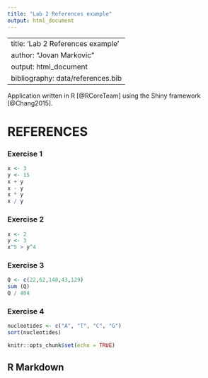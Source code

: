```yaml
---
title: "Lab 2 References example"
output: html_document
---
```


---
title: 'Lab 2 References example'
author: "Jovan Markovic"
output: html_document
bibliography: data/references.bib
---

Application written in R [@RCoreTeam] using the Shiny framework [@Chang2015].

# REFERENCES

### Exercise 1
```r
x <- 3
y <- 15
x + y
x - y
x * y
x / y
```


### Exercise 2
```r
x <- 2
y <- 3
x^5 > y^4
```


### Exercise 3
```r
Q <- c(22,62,148,43,129)
sum (Q)
Q / 404
```


### Exercise 4
```r
nucleotides <- c("A", "T", "C", "G")
sort(nucleotides)
```


```r
knitr::opts_chunk$set(echo = TRUE)
```

## R Markdown


